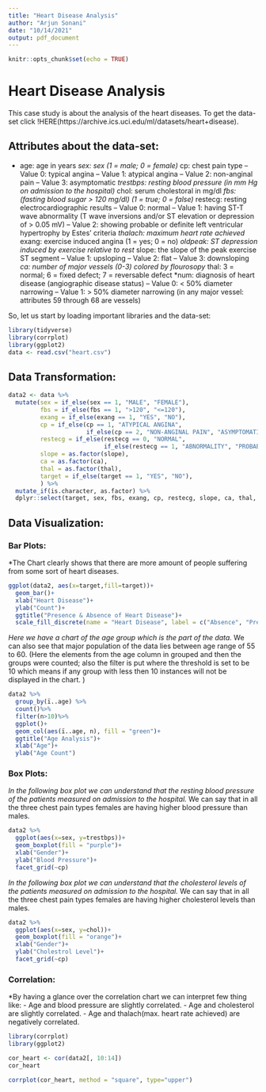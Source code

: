 ---
title: "Heart Disease Analysis"
author: "Arjun Sonani"
date: "10/14/2021"
output: pdf_document
---

```{r setup, include=FALSE}
knitr::opts_chunk$set(echo = TRUE)
```

# Heart Disease Analysis

This case study is about the analysis of the heart diseases.
To get the data-set click !HERE(https://archive.ics.uci.edu/ml/datasets/heart+disease).

## Attributes about the data-set:
* age: age in years
*sex: sex (1 = male; 0 = female) 
*cp: chest pain type
 -- Value 0: typical angina
 -- Value 1: atypical angina
 -- Value 2: non-anginal pain
 -- Value 3: asymptomatic 
*trestbps: resting blood pressure (in mm Hg on admission to the hospital) 
*chol: serum cholestoral in mg/dl 
*fbs: (fasting blood sugar > 120 mg/dl) (1 = true; 0 = false) 
*restecg: resting electrocardiographic results
 -- Value 0: normal
 -- Value 1: having ST-T wave abnormality (T wave inversions and/or ST elevation or depression of > 0.05 mV)
 -- Value 2: showing probable or definite left ventricular hypertrophy by Estes' criteria 
*thalach: maximum heart rate achieved 
*exang: exercise induced angina (1 = yes; 0 = no) 
*oldpeak: ST depression induced by exercise relative to rest 
*slope: the slope of the peak exercise ST segment
 -- Value 1: upsloping
 -- Value 2: flat
 -- Value 3: downsloping 
*ca: number of major vessels (0-3) colored by flourosopy 
*thal: 3 = normal; 6 = fixed defect; 7 = reversable defect 
*num: diagnosis of heart disease (angiographic disease status)
 -- Value 0: < 50% diameter narrowing
 -- Value 1: > 50% diameter narrowing
 (in any major vessel: attributes 59 through 68 are vessels) 

So, let us start by loading important libraries and the data-set:

```{r }
library(tidyverse)
library(corrplot)
library(ggplot2)
data <- read.csv("heart.csv")
```

## Data Transformation:

```{r }
data2 <- data %>%
  mutate(sex = if_else(sex == 1, "MALE", "FEMALE"),
         fbs = if_else(fbs == 1, ">120", "<=120"),
         exang = if_else(exang == 1, "YES", "NO"),
         cp = if_else(cp == 1, "ATYPICAL ANGINA",
                      if_else(cp == 2, "NON-ANGINAL PAIN", "ASYMPTOMATIC")),
         restecg = if_else(restecg == 0, "NORMAL",
                           if_else(restecg == 1, "ABNORMALITY", "PROBABLE OR DEFINITE")),
         slope = as.factor(slope),
         ca = as.factor(ca),
         thal = as.factor(thal),
         target = if_else(target == 1, "YES", "NO"),
         ) %>%
  mutate_if(is.character, as.factor) %>%
  dplyr::select(target, sex, fbs, exang, cp, restecg, slope, ca, thal, everything())
```

## Data Visualization:

### Bar Plots:

*The Chart clearly shows that there are more amount of people suffering from some sort of heart diseases.

```{r}
ggplot(data2, aes(x=target,fill=target))+ 
  geom_bar()+
  xlab("Heart Disease")+
  ylab("Count")+
  ggtitle("Presence & Absence of Heart Disease")+
  scale_fill_discrete(name = "Heart Disease", label = c("Absence", "Presence"))
```

*Here we have a chart of the age group which is the part of the data.
*We can also see that major population of the data lies between age range of 55 to 60.
(Here the elements from the age column in grouped and then the groups were counted; also the filter is put where the threshold is set to be 10 which means if any group with less then 10 instances will not be displayed in the chart. )

```{r}
data2 %>%
  group_by(ï..age) %>%
  count()%>%
  filter(n>10)%>%
  ggplot()+
  geom_col(aes(ï..age, n), fill = "green")+
  ggtitle("Age Analysis")+
  xlab("Age")+
  ylab("Age Count")
```

### Box Plots:

*In the following box plot we can understand that the resting blood pressure of the patients measured on admission to the hospital.
*We can say that in all the three chest pain types females are having higher blood pressure than males.

```{r}
data2 %>%
  ggplot(aes(x=sex, y=trestbps))+
  geom_boxplot(fill = "purple")+
  xlab("Gender")+
  ylab("Blood Pressure")+
  facet_grid(~cp)
```

*In the following box plot we can understand that the cholesterol levels of the patients measured on admission to the hospital.
*We can say that in all the three chest pain types females are having higher cholesterol levels than males.

```{r}
data2 %>%
  ggplot(aes(x=sex, y=chol))+
  geom_boxplot(fill = "orange")+
  xlab("Gender")+
  ylab("Cholestrol Level")+
  facet_grid(~cp)
```

### Correlation:

*By having a glance over the correlation chart we can interpret few thing like:
- Age and blood pressure are slightly correlated.
- Age and cholesterol are slightly correlated.
- Age and thalach(max. heart rate achieved) are negatively correlated.

```{r}
library(corrplot)
library(ggplot2)

cor_heart <- cor(data2[, 10:14])
cor_heart

corrplot(cor_heart, method = "square", type="upper")

```


